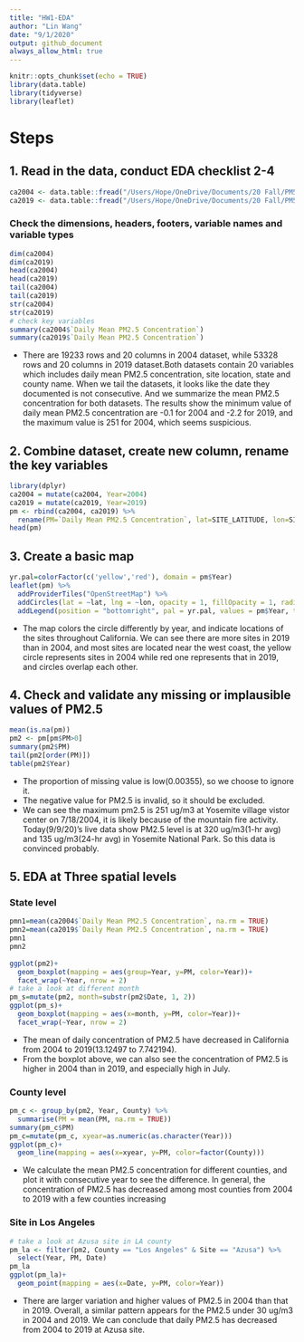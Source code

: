 ```yaml
---
title: "HW1-EDA"
author: "Lin Wang"
date: "9/1/2020"
output: github_document
always_allow_html: true
---
```


```r
knitr::opts_chunk$set(echo = TRUE)
library(data.table)
library(tidyverse)
library(leaflet)
```

# Steps

## 1. Read in the data, conduct EDA checklist 2-4
```r
ca2004 <- data.table::fread("/Users/Hope/OneDrive/Documents/20 Fall/PM566/HW/cadata2004.csv")
ca2019 <- data.table::fread("/Users/Hope/OneDrive/Documents/20 Fall/PM566/HW/cadata2019.csv")
```
### Check the dimensions, headers, footers, variable names and variable types
```r
dim(ca2004)
dim(ca2019)
head(ca2004)
head(ca2019)
tail(ca2004)
tail(ca2019)
str(ca2004)
str(ca2019)
# check key variables
summary(ca2004$`Daily Mean PM2.5 Concentration`)
summary(ca2019$`Daily Mean PM2.5 Concentration`)
```

- There are 19233 rows and 20 columns in 2004 dataset, while 53328 rows and 20 columns in 2019 dataset.Both datasets contain 20 variables which includes daily mean PM2.5 concentration, site location, state and county name. When we tail the datasets, it looks like the date they documented is not consecutive. And we summarize the mean PM2.5 concentration for both datasets. The results show the minimum value of daily mean PM2.5 concentration are -0.1 for 2004 and -2.2 for 2019, and the maximum value is 251 for 2004, which seems suspicious.

## 2. Combine dataset, create new column, rename the key variables
```r
library(dplyr)
ca2004 = mutate(ca2004, Year=2004) 
ca2019 = mutate(ca2019, Year=2019)
pm <- rbind(ca2004, ca2019) %>%
  rename(PM=`Daily Mean PM2.5 Concentration`, lat=SITE_LATITUDE, lon=SITE_LONGITUDE, State=STATE, County=COUNTY, Site=`Site Name`, ID=`Site ID`, AQI=`DAILY_AQI_VALUE`)
head(pm)
```

## 3. Create a basic map
```r
yr.pal=colorFactor(c('yellow','red'), domain = pm$Year)
leaflet(pm) %>%
  addProviderTiles("OpenStreetMap") %>%
  addCircles(lat = ~lat, lng = ~lon, opacity = 1, fillOpacity = 1, radius = 500, color = ~yr.pal(Year)) %>%
  addLegend(position = "bottomright", pal = yr.pal, values = pm$Year, title = "Year", opacity = 1)
```

- The map colors the circle differently by year, and indicate locations of the sites throughout California. We can see there are more sites in 2019 than in 2004, and most sites are located near the west coast, the yellow circle represents sites in 2004 while red one represents that in 2019, and circles overlap each other.

## 4. Check and validate any missing or implausible values of PM2.5
```r
mean(is.na(pm))
pm2 <- pm[pm$PM>0]
summary(pm2$PM)
tail(pm2[order(PM)])
table(pm2$Year)
```

- The proportion of missing value is low(0.00355), so we choose to ignore it. 
- The negative value for PM2.5 is invalid, so it should be excluded.
- We can see the maximum pm2.5 is 251 ug/m3 at Yosemite village vistor center on 7/18/2004, it is likely because of the mountain fire activity. Today(9/9/20)'s live data show PM2.5 level is at 320 ug/m3(1-hr avg) and 135 ug/m3(24-hr avg) in Yosemite National Park. So this data is convinced probably.

## 5. EDA at Three spatial levels
### State level
```r
pmn1=mean(ca2004$`Daily Mean PM2.5 Concentration`, na.rm = TRUE)
pmn2=mean(ca2019$`Daily Mean PM2.5 Concentration`, na.rm = TRUE)
pmn1
pmn2
 
ggplot(pm2)+
  geom_boxplot(mapping = aes(group=Year, y=PM, color=Year))+
  facet_wrap(~Year, nrow = 2)
# take a look at different month
pm_s=mutate(pm2, month=substr(pm2$Date, 1, 2))
ggplot(pm_s)+
  geom_boxplot(mapping = aes(x=month, y=PM, color=Year))+
  facet_wrap(~Year, nrow = 2)
```

- The mean of daily concentration of PM2.5 have decreased in California from 2004 to 2019(13.12497 to 7.742194).
- From the boxplot above, we can also see the concentration of PM2.5 is higher in 2004 than in 2019, and especially high in July.

### County level
```r
pm_c <- group_by(pm2, Year, County) %>% 
  summarise(PM = mean(PM, na.rm = TRUE))
summary(pm_c$PM)
pm_c=mutate(pm_c, xyear=as.numeric(as.character(Year))) 
ggplot(pm_c)+
  geom_line(mapping = aes(x=xyear, y=PM, color=factor(County)))
```

- We calculate the mean PM2.5 concentration for different counties, and plot it with consecutive year to see the difference. In general, the concentration of PM2.5 has decreased among most counties from 2004 to 2019 with a few counties increasing

### Site in Los Angeles
```r
# take a look at Azusa site in LA county
pm_la <- filter(pm2, County == "Los Angeles" & Site == "Azusa") %>%
  select(Year, PM, Date)
pm_la
ggplot(pm_la)+
  geom_point(mapping = aes(x=Date, y=PM, color=Year))
```

- There are larger variation and higher values of PM2.5 in 2004 than that in 2019. Overall, a similar pattern appears for the PM2.5 under 30 ug/m3 in 2004 and 2019. We can conclude that daily PM2.5 has decreased from 2004 to 2019 at Azusa site.
